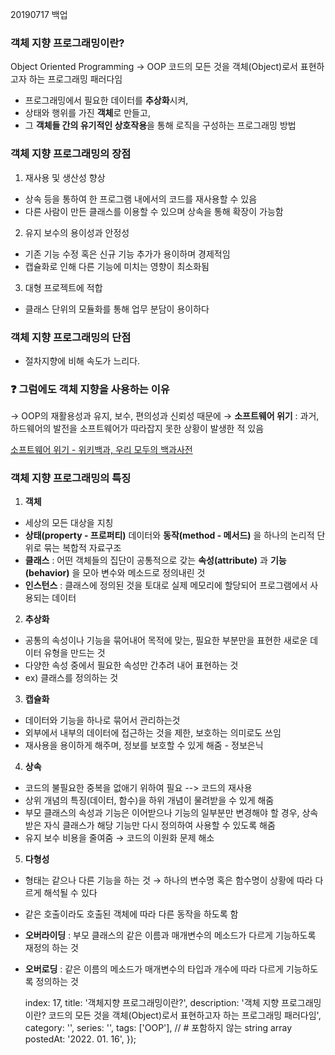 
20190717 백업

### 객체 지향 프로그래밍이란?

Object Oriented Programming → OOP
코드의 모든 것을 객체(Object)로서 표현하고자 하는 프로그래밍 패러다임
- 프로그래밍에서 필요한 데이터를 **추상화**시켜,
- 상태와 행위를 가진 **객체**로 만들고,
- 그 **객체들 간의 유기적인 상호작용**을 통해 로직을 구성하는 프로그래밍 방법



### 객체 지향 프로그래밍의 장점

1. 재사용 및 생산성 향상
- 상속 등을 통하여 한 프로그램 내에서의 코드를 재사용할 수 있음
- 다른 사람이 만든 클래스를 이용할 수 있으며 상속을 통해 확장이 가능함
2. 유지 보수의 용이성과 안정성
- 기존 기능 수정 혹은 신규 기능 추가가 용이하며 경제적임
- 캡슐화로 인해 다른 기능에 미치는 영향이 최소화됨
3. 대형 프로젝트에 적합
- 클래스 단위의 모듈화를 통해 업무 분담이 용이하다


### 객체 지향 프로그래밍의 단점
- 절차지향에 비해 속도가 느리다.



### ❓ 그럼에도 객체 지향을 사용하는 이유

→ OOP의 재활용성과 유지, 보수, 편의성과 신뢰성 때문에
→ **소프트웨어 위기** : 과거, 하드웨어의 발전을 소프트웨어가 따라잡지 못한 상황이 발생한 적 있음


[소프트웨어 위기 - 위키백과, 우리 모두의 백과사전](https://ko.wikipedia.org/wiki/%EC%86%8C%ED%94%84%ED%8A%B8%EC%9B%A8%EC%96%B4_%EC%9C%84%EA%B8%B0)


### 객체 지향 프로그래밍의 특징

1. **객체**
- 세상의 모든 대상을 지칭
- **상태(property - 프로퍼티)** 데이터와 **동작(method - 메서드)** 을 하나의 논리적 단위로 묶는 복합적 자료구조
- **클래스** : 어떤 객체들의 집단이 공통적으로 갖는 **속성(attribute)** 과 **기능(behavior)** 을 모아 변수와 메소드로 정의내린 것
- **인스턴스** : 클래스에 정의된 것을 토대로 실제 메모리에 할당되어 프로그램에서 사용되는 데이터
2. **추상화**
- 공통의 속성이나 기능을 묶어내어 목적에 맞는, 필요한 부분만을 표현한 새로운 데이터 유형을 만드는 것
- 다양한 속성 중에서 필요한 속성만 간추려 내어 표현하는 것
- ex) 클래스를 정의하는 것
3. **캡슐화**
- 데이터와 기능을 하나로 묶어서 관리하는것
- 외부에서 내부의 데이터에 접근하는 것을 제한, 보호하는 의미로도 쓰임
- 재사용을 용이하게 해주며, 정보를 보호할 수 있게 해줌 - 정보은닉
4. **상속**
- 코드의 불필요한 중복을 없애기 위하여 필요 --> 코드의 재사용
- 상위 개념의 특징(데이터, 함수)을 하위 개념이 물려받을 수 있게 해줌
- 부모 클래스의 속성과 기능은 이어받으나 기능의 일부분만 변경해야 할 경우, 상속받은 자식 클래스가 해당 기능만 다시 정의하여 사용할 수 있도록 해줌
- 유지 보수 비용을 줄여줌 → 코드의 이원화 문제 해소
5. **다형성**
- 형태는 같으나 다른 기능을 하는 것 → 하나의 변수명 혹은 함수명이 상황에 따라 다르게 해석될 수 있다
- 같은 호출이라도 호출된 객체에 따라 다른 동작을 하도록 함
- **오버라이딩** : 부모 클래스의 같은 이름과 매개변수의 메소드가 다르게 기능하도록 재정의 하는 것
- **오버로딩** : 같은 이름의 메소드가 매개변수의 타입과 개수에 따라 다르게 기능하도록 정의하는 것




    index: 17,
    title: '객체지향 프로그래밍이란?',
    description: '객체 지향 프로그래밍이란? 코드의 모든 것을 객체(Object)로서 표현하고자 하는 프로그래밍 패러다임',
    category: '',
    series: '',
    tags: ['OOP'], // # 포함하지 않는 string array
    postedAt: '2022. 01. 16',
});